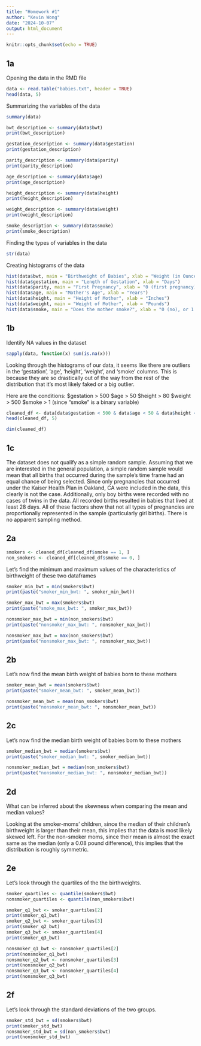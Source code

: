 ```yaml
---
title: "Homework #1"
author: "Kevin Wong"
date: "2024-10-07"
output: html_document
---
```


```r
knitr::opts_chunk$set(echo = TRUE)
```

## 1a
Opening the data in the RMD file
```r
data <- read.table("babies.txt", header = TRUE)
head(data, 5)
```

Summarizing the variables of the data
```r
summary(data)

bwt_description <- summary(data$bwt)
print(bwt_description)

gestation_description <- summary(data$gestation)
print(gestation_description)

parity_description <- summary(data$parity)
print(parity_description)

age_description <- summary(data$age)
print(age_description)

height_description <- summary(data$height)
print(height_description)

weight_description <- summary(data$weight)
print(weight_description)

smoke_description <- summary(data$smoke)
print(smoke_description)
```

Finding the types of variables in the data
```r
str(data)
```

Creating histograms of the data
```r
hist(data$bwt, main = "Birthweight of Babies", xlab = "Weight (in Ounces)")
hist(data$gestation, main = "Length of Gestation", xlab = "Days")
hist(data$parity, main = "First Pregnancy", xlab = "0 (first pregnancy), or 1 (not first pregnancy)")
hist(data$age, main = "Mother's Age", xlab = "Years")
hist(data$height, main = "Height of Mother", xlab = "Inches")
hist(data$weight, main = "Weight of Mother", xlab = "Pounds")
hist(data$smoke, main = "Does the mother smoke?", xlab = "0 (no), or 1 (yes)")
```

## 1b
Identify NA values in the dataset
```r
sapply(data, function(x) sum(is.na(x)))
```

Looking through the histograms of our data, it seems like there are outliers in the 'gestation', 'age', 'height', 'weight', and 'smoke' columns. This is because they are so drastically out of the way from the rest of the distribution that it's most likely faked or a big outlier.

Here are the conditions:
    $gestation > 500
    $age > 50
    $height > 80
    $weight > 500
    $smoke > 1 (since "smoke" is a binary variable)

```r
cleaned_df <- data[data$gestation < 500 & data$age < 50 & data$height < 80 & data$weight < 500 & data$smoke <= 1, ]
head(cleaned_df, 5)
```

```r
dim(cleaned_df)
```

## 1c

The dataset does not qualify as a simple random sample. Assuming that we are interested in the general population, a simple random sample would mean that all births that occurred during the sample's time frame had an equal chance of being selected. Since only pregnancies that occurred under the Kaiser Health Plan in Oakland, CA were included in the data, this clearly is not the case. Additionally, only boy births were recorded with no cases of twins in the data. All recorded births resulted in babies that lived at least 28 days. All of these factors show that not all types of pregnancies are proportionally represented in the sample (particularly girl births). There is no apparent sampling method.

## 2a

```r
smokers <- cleaned_df[cleaned_df$smoke == 1, ]
non_smokers <- cleaned_df[cleaned_df$smoke == 0, ]
```

Let's find the minimum and maximum values of the characteristics of birthweight of these two dataframes
```r
smoker_min_bwt = min(smokers$bwt)
print(paste("smoker_min_bwt: ", smoker_min_bwt))

smoker_max_bwt = max(smokers$bwt)
print(paste("smoke_max_bwt: ", smoker_max_bwt))

nonsmoker_max_bwt = min(non_smokers$bwt)
print(paste("nonsmoker_max_bwt: ", nonsmoker_max_bwt))

nonsmoker_max_bwt = max(non_smokers$bwt)
print(paste("nonsmoker_max_bwt: ", nonsmoker_max_bwt))
```

## 2b

Let's now find the mean birth weight of babies born to these mothers
```r
smoker_mean_bwt = mean(smokers$bwt)
print(paste("smoker_mean_bwt: ", smoker_mean_bwt))

nonsmoker_mean_bwt = mean(non_smokers$bwt)
print(paste("nonsmoker_mean_bwt: ", nonsmoker_mean_bwt))
```

## 2c

Let's now find the median birth weight of babies born to these mothers
```r
smoker_median_bwt = median(smokers$bwt)
print(paste("smoker_median_bwt: ", smoker_median_bwt))

nonsmoker_median_bwt = median(non_smokers$bwt)
print(paste("nonsmoker_median_bwt: ", nonsmoker_median_bwt))
```

## 2d

What can be inferred about the skewness when comparing the mean and median values?

Looking at the smoker-moms' children, since the median of their children's birthweight is larger than their mean, this implies that the data is most likely skewed left. For the non-smoker moms, since their mean is almost the exact same as the median (only a 0.08 pound difference), this implies that the distribution is roughly symmetric.

## 2e

Let's look through the quartiles of the the birthweights.

```r
smoker_quartiles <- quantile(smokers$bwt)
nonsmoker_quartiles <- quantile(non_smokers$bwt)

smoker_q1_bwt <- smoker_quartiles[2]
print(smoker_q1_bwt)
smoker_q2_bwt <- smoker_quartiles[3]
print(smoker_q2_bwt)
smoker_q3_bwt <- smoker_quartiles[4]
print(smoker_q3_bwt)

nonsmoker_q1_bwt <- nonsmoker_quartiles[2]
print(nonsmoker_q1_bwt)
nonsmoker_q2_bwt <- nonsmoker_quartiles[3]
print(nonsmoker_q2_bwt)
nonsmoker_q3_bwt <- nonsmoker_quartiles[4]
print(nonsmoker_q3_bwt)
```

## 2f

Let's look through the standard deviations of the two groups.

```r
smoker_std_bwt = sd(smokers$bwt)
print(smoker_std_bwt)
nonsmoker_std_bwt = sd(non_smokers$bwt)
print(nonsmoker_std_bwt)
```